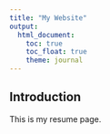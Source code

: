 ```yaml
---
title: "My Website"
output: 
  html_document:
    toc: true
    toc_float: true
    theme: journal
---
```


## Introduction
This is my resume page.
